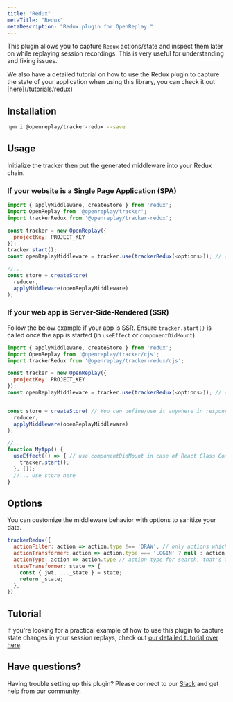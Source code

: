 ```yaml
---
title: "Redux"
metaTitle: "Redux"
metaDescription: "Redux plugin for OpenReplay."
---
```


This plugin allows you to capture `Redux` actions/state and inspect them later on while replaying session recordings. This is very useful for understanding and fixing issues.

<Aside type="tip">
  We also have a detailed tutorial on how to use the Redux plugin to capture the state of your application when using this library, you can check it out [here](/tutorials/redux)
</Aside>



## Installation

```bash
npm i @openreplay/tracker-redux --save
```

## Usage

Initialize the tracker then put the generated middleware into your Redux chain.

### If your website is a Single Page Application (SPA)

```js
import { applyMiddleware, createStore } from 'redux';
import OpenReplay from '@openreplay/tracker';
import trackerRedux from '@openreplay/tracker-redux';

const tracker = new OpenReplay({
  projectKey: PROJECT_KEY
});
tracker.start();
const openReplayMiddleware = tracker.use(trackerRedux(<options>)); // check list of available options below

//...
const store = createStore(
  reducer,
  applyMiddleware(openReplayMiddleware) 
);
```

### If your web app is Server-Side-Rendered (SSR)

Follow the below example if your app is SSR. Ensure `tracker.start()` is called once the app is started (in `useEffect` or `componentDidMount`).

```js
import { applyMiddleware, createStore } from 'redux';
import OpenReplay from '@openreplay/tracker/cjs';
import trackerRedux from '@openreplay/tracker-redux/cjs';

const tracker = new OpenReplay({
  projectKey: PROJECT_KEY
});
const openReplayMiddleware = tracker.use(trackerRedux(<options>)); // check list of available options below


const store = createStore( // You can define/use it anywhere in response handlers
  reducer,
  applyMiddleware(openReplayMiddleware)
);

//...
function MyApp() {
  useEffect(() => { // use componentDidMount in case of React Class Component
    tracker.start();
  }, []);
  //... Use store here
}

```

## Options

You can customize the middleware behavior with options to sanitize your data.

```js
trackerRedux({
  actionFilter: action => action.type !== 'DRAW', // only actions which pass this test will be recorded
  actionTransformer: action => action.type === 'LOGIN' ? null : action,
  actionType: action => action.type // action type for search, that's the default one
  stateTransformer: state => {
    const { jwt, ..._state } = state;
    return _state;
  },
})
```
## Tutorial
If you're looking for a practical example of how to use this plugin to capture state changes in your session replays, check out [our detailed tutorial over here](/tutorials/redux).

## Have questions?

Having trouble setting up this plugin? Please connect to our [Slack](https://slack.openreplay.com) and get help from our community.